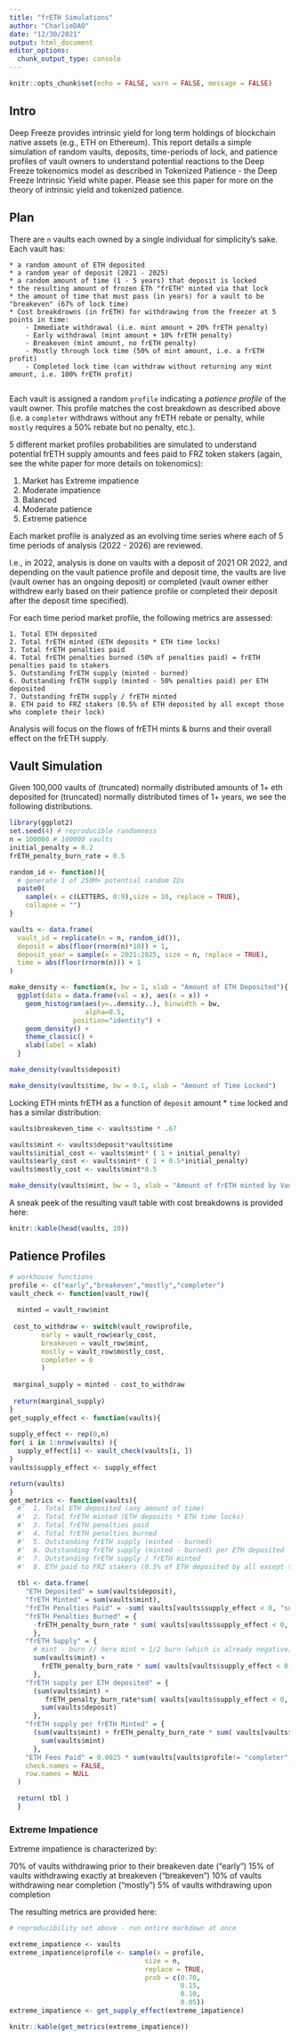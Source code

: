```yaml
---
title: "frETH Simulations"
author: "CharlieDAO"
date: "12/30/2021"
output: html_document
editor_options: 
  chunk_output_type: console
---
```


```r
knitr::opts_chunk$set(echo = FALSE, warn = FALSE, message = FALSE)
```

## Intro 

Deep Freeze provides intrinsic yield for long term holdings of blockchain 
native assets (e.g., ETH on Ethereum). This report details a simple simulation
of random vaults, deposits, time-periods of lock, and patience profiles of 
vault owners to understand potential reactions to the Deep Freeze tokenomics
model as described in Tokenized Patience - the Deep Freeze Intrinsic Yield 
white paper. Please see this paper for more on the theory of intrinsic yield
and tokenized patience.

## Plan 

There are `n` vaults each owned by a single individual for simplicity's sake.
Each vault has: 

    * a random amount of ETH deposited
    * a random year of deposit (2021 - 2025)
    * a random amount of time (1 - 5 years) that deposit is locked
    * the resulting amount of frozen ETh "frETH" minted via that lock
    * the amount of time that must pass (in years) for a vault to be "breakeven" (67% of lock time)
    * Cost breakdrowns (in frETH) for withdrawing from the freezer at 5 points in time: 
        - Immediate withdrawal (i.e. mint amount + 20% frETH penalty)
        - Early withdrawal (mint amount + 10% frETH penalty)
        - Breakeven (mint amount, no frETH penalty)
        - Mostly through lock time (50% of mint amount, i.e. a frETH profit)
        - Completed lock time (can withdraw without returning any mint amount, i.e. 100% frETH profit)
        
Each vault is assigned a random `profile` indicating a *patience profile* of the vault owner.
This profile matches the cost breakdown as described above (i.e. a `completer` withdraws
without any frETH rebate or penalty, while `mostly` requires a 50% rebate but no penalty, etc.).
    
5 different market profiles probabilities are simulated to understand potential frETH
supply amounts and fees paid to FRZ token stakers (again, see the white paper for more 
details on tokenomics): 

1. Market has Extreme impatience
2. Moderate impatience
3. Balanced 
4. Moderate patience
5. Extreme patience 

Each market profile is analyzed as an evolving time series where each of 
5 time periods of analysis (2022 - 2026) are reviewed. 

I.e., in 2022, analysis is done on vaults with a deposit of 2021 OR 2022, 
and depending on the vault patience profile and deposit time, the vaults
are live (vault owner has an ongoing deposit) or completed (vault owner 
either withdrew early based on their patience profile or completed their 
deposit after the deposit time specified).  

For each time period market profile, the following metrics are assessed: 

    1. Total ETH deposited
    2. Total frETH minted (ETH deposits * ETH time locks)
    3. Total frETH penalties paid
    4. Total frETH penalties burned (50% of penalties paid) = frETH penalties paid to stakers
    5. Outstanding frETH supply (minted - burned)
    6. Outstanding frETH supply (minted - 50% penalties paid) per ETH deposited
    7. Outstanding frETH supply / frETH minted
    8. ETH paid to FRZ stakers (0.5% of ETH deposited by all except those who complete their lock)
    
Analysis will focus on the flows of frETH mints & burns and their overall effect on the frETH supply.


## Vault Simulation 

Given 100,000 vaults of (truncated) normally distributed amounts of 1+ eth deposited 
for (truncated) normally distributed times of 1+ years, we see the following 
distributions.

```r
library(ggplot2)
set.seed(4) # reproducible randomness
n = 100000 # 100000 vaults
initial_penalty = 0.2
frETH_penalty_burn_rate = 0.5 

random_id <- function(){
  # generate 1 of 250M+ potential random IDs
  paste0(
    sample(x = c(LETTERS, 0:9),size = 10, replace = TRUE),
    collapse = "")
}

vaults <- data.frame(
  vault_id = replicate(n = n, random_id()),
  deposit = abs(floor(rnorm(n)*10)) + 1,
  deposit_year = sample(x = 2021:2025, size = n, replace = TRUE),
  time = abs(floor(rnorm(n))) + 1
)

make_density <- function(x, bw = 1, xlab = "Amount of ETH Deposited"){ 
  ggplot(data = data.frame(val = x), aes(x = x)) +
    geom_histogram(aes(y=..density..), binwidth = bw, 
                   alpha=0.5, 
                position="identity") + 
    geom_density() + 
    theme_classic() +
    xlab(label = xlab)
  }

make_density(vaults$deposit)

make_density(vaults$time, bw = 0.1, xlab = "Amount of Time Locked")

```

Locking ETH mints frETH as a function of `deposit` amount * `time` locked and 
has a similar distribution:

```r
vaults$breakeven_time <- vaults$time * .67

vaults$mint <- vaults$deposit*vaults$time
vaults$initial_cost <- vaults$mint* ( 1 + initial_penalty) 
vaults$early_cost <- vaults$mint* ( 1 + 0.5*initial_penalty)
vaults$mostly_cost <- vaults$mint*0.5

make_density(vaults$mint, bw = 5, xlab = "Amount of frETH minted by Vault")

```

A sneak peek of the resulting vault table with cost breakdowns is provided here:

```r
knitr::kable(head(vaults, 10))
```

## Patience Profiles

```r

# workhouse functions 
profile <- c("early","breakeven","mostly","completer")
vault_check <- function(vault_row){
  
  minted = vault_row$mint
  
 cost_to_withdraw <- switch(vault_row$profile, 
        early = vault_row$early_cost,
        breakeven = vault_row$mint,
        mostly = vault_row$mostly_cost,
        completer = 0
        )
  
 marginal_supply = minted - cost_to_withdraw 
 
 return(marginal_supply)
}
get_supply_effect <- function(vaults){ 
  
supply_effect <- rep(0,n)
for( i in 1:nrow(vaults) ){ 
  supply_effect[i] <- vault_check(vaults[i, ])
}
vaults$supply_effect <- supply_effect 

return(vaults)  
}
get_metrics <- function(vaults){ 
  #'  1. Total ETH deposited (any amount of time)
  #'  2. Total frETH minted (ETH deposits * ETH time locks)
  #'  3. Total frETH penalties paid
  #'  4. Total frETH penalties burned 
  #'  5. Outstanding frETH supply (minted - burned)
  #'  6. Outstanding frETH supply (minted - burned) per ETH deposited
  #'  7. Outstanding frETH supply / frETH minted
  #'  8. ETH paid to FRZ stakers (0.5% of ETH deposited by all except those who complete their lock)
    
  tbl <- data.frame(
    "ETH Deposited" = sum(vaults$deposit), 
    "frETH Minted" = sum(vaults$mint), 
    "frETH Penalties Paid" = -sum( vaults[vaults$supply_effect < 0, "supply_effect"] ),
    "frETH Penalties Burned" = {
      -frETH_penalty_burn_rate * sum( vaults[vaults$supply_effect < 0, "supply_effect"] )
      },
    "frETH Supply" = { 
      # mint - burn // here mint + 1/2 burn (which is already negative)
      sum(vaults$mint) + 
        frETH_penalty_burn_rate * sum( vaults[vaults$supply_effect < 0, "supply_effect"] )
      },
    "frETH supply per ETH deposited" = { 
      (sum(vaults$mint) + 
         frETH_penalty_burn_rate*sum( vaults[vaults$supply_effect < 0, "supply_effect"] )) / 
        sum(vaults$deposit)
      },
    "frETH supply per frETH Minted" = { 
      (sum(vaults$mint) + frETH_penalty_burn_rate * sum( vaults[vaults$supply_effect < 0, "supply_effect"] )) / 
        sum(vaults$mint)
      },
    "ETH Fees Paid" = 0.0025 * sum(vaults[vaults$profile!= "completer", "deposit"]),
    check.names = FALSE, 
    row.names = NULL
  )

  return( tbl )
  }

```

### Extreme Impatience 

Extreme impatience is characterized by: 

70% of vaults withdrawing prior to their breakeven date ("early")
15% of vaults withdrawing exactly at breakeven ("breakeven")
10% of vaults withdrawing near completion ("mostly")
5% of vaults withdrawing upon completion

The resulting metrics are provided here:

```r
# reproducibility set above - run entire markdown at once 

extreme_impatience <- vaults
extreme_impatience$profile <- sample(x = profile, 
                                  size = n,
                                  replace = TRUE,
                                  prob = c(0.70,
                                           0.15,
                                           0.10,
                                           0.05))
extreme_impatience <- get_supply_effect(extreme_impatience)

knitr::kable(get_metrics(extreme_impatience))

```

